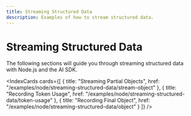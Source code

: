 ```yaml
---
title: Streaming Structured Data
description: Examples of how to stream structured data.
---
```


# Streaming Structured Data

The following sections will guide you through streaming structured data with Node.js and the AI SDK.

<IndexCards
  cards={[
    {
      title: "Streaming Partial Objects",
      href: "/examples/node/streaming-structured-data/stream-object"
    },
    {
      title: "Recording Token Usage",
      href: "/examples/node/streaming-structured-data/token-usage"
    },
    {
      title: "Recording Final Object",
      href: "/examples/node/streaming-structured-data/object"
    }
  ]}
/>
